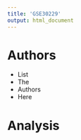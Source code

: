 ```yaml
---
title: 'GSE30229'
output: html_document
---
```


# Authors

- List
- The 
- Authors
- Here

# Analysis

